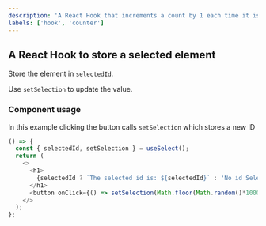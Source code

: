 ```yaml
---
description: 'A React Hook that increments a count by 1 each time it is called.'
labels: ['hook', 'counter']
---
```



## A React Hook to store a selected element

Store the element in `selectedId`.

Use `setSelection` to update the value.

### Component usage

In this example clicking the button calls `setSelection` which stores a new ID

```js live
() => {
  const { selectedId, setSelection } = useSelect();
  return (
    <>
      <h1>
        {selectedId ? `The selected id is: ${selectedId}` : 'No id Selected'}
      </h1>
      <button onClick={() => setSelection(Math.floor(Math.random()*10000000))}>Select random Id</button>
    </>
  );
};
```